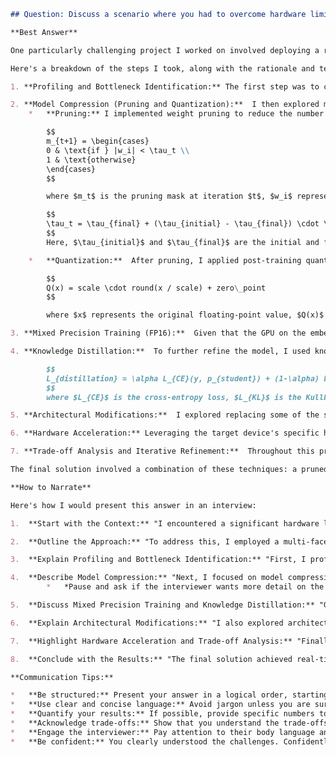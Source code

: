 ```markdown
## Question: Discuss a scenario where you had to overcome hardware limitations during model training or deployment. What steps did you take to mitigate these issues while maintaining performance?

**Best Answer**

One particularly challenging project I worked on involved deploying a real-time object detection model for a drone-based inspection system. The goal was to identify defects on infrastructure like bridges and power lines autonomously. The primary hardware constraint was the limited processing power of the onboard computer on the drone – a low-power embedded system with a relatively weak GPU and limited RAM. Straightforward deployment of a state-of-the-art object detection model like YOLOv5 or Faster R-CNN was simply infeasible due to the computational demands and memory footprint. The initial benchmarks showed unacceptable latency (well over 1 second per frame) making real-time operation impossible.

Here's a breakdown of the steps I took, along with the rationale and technical details:

1. **Profiling and Bottleneck Identification:** The first step was to carefully profile the model's performance on the target hardware. I used profiling tools to pinpoint the most computationally expensive layers. This revealed that convolutional layers in the backbone network (responsible for feature extraction) were the main bottleneck.

2. **Model Compression (Pruning and Quantization):**  I then explored model compression techniques.
    *   **Pruning:** I implemented weight pruning to reduce the number of parameters and operations.  Specifically, I used magnitude-based pruning, where weights with the smallest absolute values are set to zero. A gradual pruning schedule was employed during fine-tuning to minimize accuracy loss. We used the following update rule for the pruning mask:

        $$
        m_{t+1} = \begin{cases}
        0 & \text{if } |w_i| < \tau_t \\
        1 & \text{otherwise}
        \end{cases}
        $$

        where $m_t$ is the pruning mask at iteration $t$, $w_i$ represents the individual weights, and $\tau_t$ is a threshold that increases gradually over time.  The threshold $\tau_t$ was increased following a cosine annealing schedule:

        $$
        \tau_t = \tau_{final} + (\tau_{initial} - \tau_{final}) \cdot \frac{1}{2} \left(1 + \cos\left(\frac{t}{T} \pi\right)\right)
        $$
        Here, $\tau_{initial}$ and $\tau_{final}$ are the initial and final pruning thresholds respectively, and $T$ is the total number of training iterations.

    *   **Quantization:**  After pruning, I applied post-training quantization to reduce the model's memory footprint and potentially speed up inference. I experimented with both dynamic quantization and quantization-aware training. Post-training dynamic quantization to INT8 offered a reasonable trade-off.  Quantization involves mapping the floating-point weights and activations to integer values:

        $$
        Q(x) = scale \cdot round(x / scale) + zero\_point
        $$

        where $x$ represents the original floating-point value, $Q(x)$ is the quantized value, $scale$ is a scaling factor, and $zero\_point$ is an offset.  The key is to choose the `scale` and `zero_point` appropriately to minimize the quantization error.

3. **Mixed Precision Training (FP16):**  Given that the GPU on the embedded system supported FP16, I explored mixed precision training.  This involves training the model with a combination of FP32 and FP16 precision, which can significantly reduce memory consumption and accelerate computations, particularly matrix multiplications within the convolutional layers.  The core idea is to store the weights in FP16 format but perform the weight updates in FP32 to maintain numerical stability. Gradient scaling is used to prevent underflow issues.

4. **Knowledge Distillation:**  To further refine the model, I used knowledge distillation. This involves training a smaller "student" model to mimic the behavior of a larger, pre-trained "teacher" model.  The student network architecture was chosen to be more efficient for the target hardware.  The distillation loss function combines the standard cross-entropy loss with a distillation loss that encourages the student's predictions to match the teacher's soft probabilities:

        $$
        L_{distillation} = \alpha L_{CE}(y, p_{student}) + (1-\alpha) L_{KL}(p_{teacher}, p_{student})
        $$
        where $L_{CE}$ is the cross-entropy loss, $L_{KL}$ is the Kullback-Leibler divergence, $y$ are the ground truth labels, $p_{student}$ and $p_{teacher}$ are the student and teacher probability distributions, and $\alpha$ is a weighting factor.

5. **Architectural Modifications:**  I explored replacing some of the standard convolutional layers with more efficient alternatives, such as depthwise separable convolutions. Depthwise separable convolutions reduce the number of parameters and computations by separating the spatial and channel-wise convolutions.

6. **Hardware Acceleration:** Leveraging the target device's specific hardware acceleration capabilities was crucial. This involved optimizing the data loading pipeline and ensuring that the inference engine (e.g., TensorFlow Lite, TensorRT) was configured to utilize the GPU effectively.  Specifically, I made sure to use optimized kernels available through the GPU's driver.

7. **Trade-off Analysis and Iterative Refinement:**  Throughout this process, I continuously evaluated the trade-offs between model size, inference speed, and accuracy. Pruning and quantization, for instance, can reduce the model size and increase speed but may also lead to a drop in accuracy. It was crucial to find the right balance by iteratively adjusting the pruning ratio, quantization parameters, and distillation temperature.

The final solution involved a combination of these techniques: a pruned and quantized model trained with mixed precision and distilled from a larger model, running on the embedded system with a carefully optimized inference engine. This allowed us to achieve real-time performance (approximately 25 FPS) while maintaining acceptable accuracy for defect detection.

**How to Narrate**

Here's how I would present this answer in an interview:

1.  **Start with the Context:** "I encountered a significant hardware limitation when deploying an object detection model for a drone-based infrastructure inspection system. The onboard computer had limited processing power and memory, making direct deployment of a standard model infeasible."

2.  **Outline the Approach:** "To address this, I employed a multi-faceted approach involving model compression, architectural modifications, and hardware acceleration, constantly balancing performance with accuracy."

3.  **Explain Profiling and Bottleneck Identification:** "First, I profiled the model to identify the bottlenecks. Convolutional layers were the most computationally expensive."

4.  **Describe Model Compression:** "Next, I focused on model compression techniques. I used weight pruning, gradually removing less important connections based on magnitude. To further reduce the size and potentially increase speed, I applied post-training quantization to INT8. We used magnitude based pruning, I can explain to you the mathematics if you are interested."
        *   *Pause and ask if the interviewer wants more detail on the pruning or quantization process. If they say yes, briefly explain the relevant equations without diving too deep unless they specifically ask.*

5.  **Discuss Mixed Precision Training and Knowledge Distillation:** "Given the GPU capabilities, I used mixed precision training (FP16) to improve speed and reduce memory usage.  Additionally, knowledge distillation was employed, where a smaller student model was trained to mimic the behavior of a larger teacher model."

6.  **Explain Architectural Modifications:** "I also explored architectural changes, such as replacing standard convolutions with depthwise separable convolutions, which are more efficient."

7.  **Highlight Hardware Acceleration and Trade-off Analysis:** "Finally, I leveraged the hardware acceleration capabilities of the embedded system and performed iterative refinement, continuously evaluating the trade-offs between model size, speed, and accuracy."

8.  **Conclude with the Results:** "The final solution achieved real-time performance with acceptable accuracy, enabling autonomous defect detection on infrastructure."

**Communication Tips:**

*   **Be structured:** Present your answer in a logical order, starting with the problem and ending with the solution.
*   **Use clear and concise language:** Avoid jargon unless you are sure the interviewer understands it.
*   **Quantify your results:** If possible, provide specific numbers to demonstrate the impact of your work (e.g., "reduced latency by 50%", "increased FPS to 25").
*   **Acknowledge trade-offs:** Show that you understand the trade-offs involved in each decision.
*   **Engage the interviewer:** Pay attention to their body language and adjust your level of detail accordingly. Ask if they'd like you to elaborate on specific points.
*   **Be confident:** You clearly understood the challenges. Confidently state that you addressed them and show that you made it work.

```